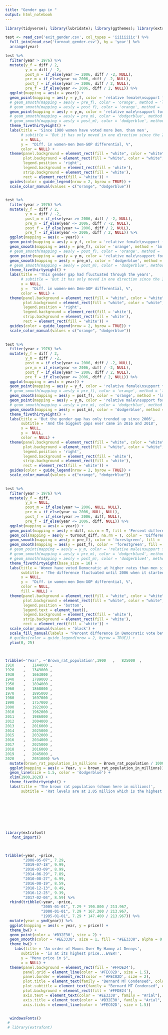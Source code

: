 ```yaml
---
title: "Gender gap in "
output: html_notebook
---
```




```r
library(tidyverse); library(lubridate); library(ggthemes); library(extrafont); library(scales); library(ggalt)
```

```r
test <- read_csv('exit_gender.csv', col_types = 'iiiiiiiic') %>%
  full_join(read_csv('turnout_gender.csv'), by = 'year') %>%
  arrange(year)

```





```r
test %>%
  filter(year > 1976) %>%
  mutate(y_f = diff / 2,
         y_m = diff / -2,
         post_m = if_else(year >= 2006, diff / -2, NULL),
         pre_m = if_else(year <= 2006, diff / -2, NULL),
         post_f = if_else(year >= 2006, diff / 2, NULL),
         pre_f = if_else(year <= 2006, diff / 2, NULL)) %>%
  ggplot(mapping = aes(x = year)) +
  geom_point(mapping = aes(y = y_f, color = 'relative female\nsupport for\nDems over\nGOP'), size = 3) + 
  # geom_smooth(mapping = aes(y = pre_f), color = 'orange', method = 'lm', fill = 'orange', alpha = 0.3, na.rm = T) +
  # geom_smooth(mapping = aes(y = post_f), color = 'orange', method = 'lm', fill = 'orange', alpha = 0.3, na.rm = T) +
  geom_point(mapping = aes(y = y_m, color = 'relative male\nsupport for\nDemsover\nGOP'), size = 3) +
  # geom_smooth(mapping = aes(y = pre_m), color = 'dodgerblue', method = 'lm', fill = 'dodgerblue', alpha = 0.3, na.rm = T) +
  # geom_smooth(mapping = aes(y = post_m), color = 'dodgerblue', method = 'lm', fill = 'dodgerblue', alpha = 0.3, na.rm = T) +
  theme_fivethirtyeight() +
  labs(title = 'Since 1980 women have voted more Dem. than men',
       # subtitle = 'But it has only moved in one direction since the 2006 midterm elections',
       x = NULL,
       y =  "Diff. in women-men Dem-GOP differential, %",
       color = NULL) +
  theme(panel.background = element_rect(fill = "white", color = "white", size = 0),
        plot.background = element_rect(fill = "white", color = "white", size = 0),
        legend.position = 'right',
        legend.background = element_rect(fill = 'white'),
        strip.background = element_rect(fill = 'white'),
        rect = element_rect(fill = 'white')) +
  guides(color = guide_legend(nrow = 2, byrow = TRUE)) +
  scale_color_manual(values = c("orange", "dodgerblue"))
  
```



```r
test %>%
  filter(year > 1976) %>%
  mutate(y_f = diff / 2,
         y_m = diff / -2,
         post_m = if_else(year >= 2006, diff / -2, NULL),
         pre_m = if_else(year <= 2006, diff / -2, NULL),
         post_f = if_else(year >= 2006, diff / 2, NULL),
         pre_f = if_else(year <= 2006, diff / 2, NULL)) %>%
  ggplot(mapping = aes(x = year)) +
  geom_point(mapping = aes(y = y_f, color = 'relative female\nsupport for\nDems over\nGOP'), size = 3) + 
  geom_smooth(mapping = aes(y = pre_f), color = 'orange', method = 'lm', fill = 'orange', alpha = 0.3, na.rm = T) +
  # geom_smooth(mapping = aes(y = post_f), color = 'orange', method = 'lm', fill = 'orange', alpha = 0.3, na.rm = T) +
  geom_point(mapping = aes(y = y_m, color = 'relative male\nsupport for\nDemsover\nGOP'), size = 3) +
  geom_smooth(mapping = aes(y = pre_m), color = 'dodgerblue', method = 'lm', fill = 'dodgerblue', alpha = 0.3, na.rm = T) +
  # geom_smooth(mapping = aes(y = post_m), color = 'dodgerblue', method = 'lm', fill = 'dodgerblue', alpha = 0.3, na.rm = T) +
  theme_fivethirtyeight() +
  labs(title = 'This gender gap had fluctuated through the years',
       # subtitle = 'But it has only moved in one direction since the 2006 midterm elections',
       x = NULL,
       y =  "Diff. in women-men Dem-GOP differential, %",
       color = NULL) +
  theme(panel.background = element_rect(fill = "white", color = "white", size = 0),
        plot.background = element_rect(fill = "white", color = "white", size = 0),
        legend.position = 'right',
        legend.background = element_rect(fill = 'white'),
        strip.background = element_rect(fill = 'white'),
        rect = element_rect(fill = 'white')) +
  guides(color = guide_legend(nrow = 2, byrow = TRUE)) +
  scale_color_manual(values = c("orange", "dodgerblue"))
  
```



```r
test %>%
  filter(year > 1976) %>%
  mutate(y_f = diff / 2,
         y_m = diff / -2,
         post_m = if_else(year >= 2006, diff / -2, NULL),
         pre_m = if_else(year <= 2006, diff / -2, NULL),
         post_f = if_else(year >= 2006, diff / 2, NULL),
         pre_f = if_else(year <= 2006, diff / 2, NULL)) %>%
  ggplot(mapping = aes(x = year)) +
  geom_point(mapping = aes(y = y_f, color = 'relative female\nsupport for\nDems over\nGOP'), size = 3) + 
  # geom_smooth(mapping = aes(y = pre_f), color = 'orange', method = 'lm', fill = 'orange', alpha = 0.3, na.rm = T) +
  geom_smooth(mapping = aes(y = post_f), color = 'orange', method = 'lm', fill = 'orange', alpha = 0.3, na.rm = T) +
  geom_point(mapping = aes(y = y_m, color = 'relative male\nsupport for\nDemsover\nGOP'), size = 3) +
  # geom_smooth(mapping = aes(y = pre_m), color = 'dodgerblue', method = 'lm', fill = 'dodgerblue', alpha = 0.3, na.rm = T) +
  geom_smooth(mapping = aes(y = post_m), color = 'dodgerblue', method = 'lm', fill = 'dodgerblue', alpha = 0.3, na.rm = T) +
  theme_fivethirtyeight() +
  labs(title = 'But the gender gap has only trended up since 2006',
       subtitle = 'And the biggest gaps ever came in 2016 and 2018',
       x = NULL,
       y =  NULL,
       color = NULL) +
  theme(panel.background = element_rect(fill = "white", color = "white", size = 0),
        plot.background = element_rect(fill = "white", color = "white", size = 0),
        legend.position = 'right',
        legend.background = element_rect(fill = 'white'),
        strip.background = element_rect(fill = 'white'),
        rect = element_rect(fill = 'white')) +
  guides(color = guide_legend(nrow = 2, byrow = TRUE)) +
  scale_color_manual(values = c("orange", "dodgerblue"))
  
```


```r
test %>%
  filter(year > 1976) %>%
  mutate(y_f = diff,
         y_m = NULL,
         post_m = if_else(year >= 2006, NULL, NULL),
         pre_m = if_else(year <= 2006, NULL, NULL),
         post_f = if_else(year >= 2006, diff, NULL),
         pre_f = if_else(year <= 2006, diff, NULL)) %>%
  ggplot(mapping = aes(x = year)) +
  geom_point(mapping = aes(y = diff, na.rm = T, fill = 'Percent difference in Democratic vote between men and women'), size = 3, color = 'forestgreen') +
  geom_col(mapping = aes(y = turnout_diff, na.rm = T, color = 'Difference in voter turnout between women and men'), size = 1, fill = 'salmon') +
  geom_smooth(mapping = aes(y = pre_f), color = 'forestgreen', fill = 'forestgreen', method = 'lm', alpha = 0.3, na.rm = T, linetype = 'dashed', size = 0) +
  geom_smooth(mapping = aes(y = post_f), color = 'forestgreen', fill = 'forestgreen', method = 'lm', alpha = 0.3, na.rm = T, linetype = 'dashed', size = 0) +
  # geom_point(mapping = aes(y = y_m, color = 'relative male\nsupport for\nDemsover\nGOP'), size = 3) +
  # geom_smooth(mapping = aes(y = pre_m), color = 'dodgerblue4', method = 'lm', fill = 'dodgerblue', alpha = 0.3, na.rm = T) +
  # geom_smooth(mapping = aes(y = post_m), color = 'dodgerblue4', method = 'lm', fill = 'dodgerblue', alpha = 0.3, na.rm = T) +
  theme_fivethirtyeight(base_size = 10) +
  labs(title = 'Women have voted Democratic at higher rates than men since 1980',
       subtitle = 'The difference fluctuated until 2006 when it started trending upward to its highest points in 2016 and 2018',
       x = NULL,
       y =  "Diff. in women-men Dem-GOP differential, %",
       color = NULL,
       fill = NULL) +
  theme(panel.background = element_rect(fill = "white", color = "white", size = 0),
        plot.background = element_rect(fill = "white", color = "white", size = 0),
        legend.position = 'bottom',
        legend.text = element_text(),
        legend.background = element_rect(fill = 'white'),
        strip.background = element_rect(fill = 'white'),
        rect = element_rect(fill = 'white')) +
  scale_color_manual(values = 'black') +
  scale_fill_manual(labels = "Percent difference in Democratic vote between men and women", values = "forestgreen") +
  # guides(color = guide_legend(nrow = 2, byrow = TRUE)) +
  ylim(0, 25)
  
```



```r

```

```r
tribble(~'Year', ~'Brown_rat_population',1900	,	825000	,
1910	,	1144000	,
1920	,	1349000	,
1930	,	1663000	,
1940	,	1789000	,
1950	,	1894000	,
1960	,	1868000	,
1970	,	1895000	,
1980	,	1697000	,
1990	,	1757000	,
2000	,	1922000	,
2010	,	1962000	,
2011	,	1986000	,
2012	,	2004000	,
2013	,	2016000	,
2014	,	2025000	,
2015	,	2032000	,
2016	,	2034000	,
2017	,	2025000	,
2018	,	2016000	,
2019	,	2045000	,
2020	,	2051000) %>%
  mutate(brown_rat_population_in_millions = Brown_rat_population / 1000000) %>%
  ggplot(mapping = aes(x = Year, y = brown_rat_population_in_millions)) +
  geom_line(size = 1.5, color = 'dodgerblue') +
  xlim(1900,2020) +
  theme_fivethirtyeight() +
  labs(title = 'The brown rat population (shown here in millions)',
       subtitle = 'Rat levels are at 2.05 million which is the highest that it has EVER been')

        
        
        
        
        
        


```

```r
library(extrafont)
   font_import()
 


tribble(~year, ~price,
        "2008-05-07", 7.29,
        "2019-07-18", 9.99,
        "2018-03-09", 8.99,
        "2014-06-29", 7.89,
        "2010-08-27", 6.99,
        "2016-08-19", 8.59,
        "2018-12-13", 8.49,
        "2016-12-25", 9.39,
        "2017-02-04", 8.59) %>%
  rbind(tribble(~year, ~price,
                "2005-01-01", 7.29 * 190.800 / 213.967,
                "2000-01-01", 7.29 * 167.200 / 213.967,
                "1995-01-01", 7.29 * 147.400 / 213.967)) %>%
  mutate(year = ymd(year)) %>%
  ggplot(mapping = aes(x = year, y = price)) +
  theme_bw() +
  geom_point(color = '#B32E30', size = 2) +
  geom_smooth(color = '#EE3338', size = 1, fill = "#EE3338", alpha = 0.5, method = 'lm') +
  theme_bw() +
    labs(title = 'An order of Moons Over My Hammy at Dennys',
       subtitle = 'is at its highest price...EVER!',
       y = "Menu price in $",
       x = NULL) +
  theme(panel.background = element_rect(fill = '#FFDE24'),
        panel.grid = element_line(color = '#FEC02D', size = 1.5),
        panel.border = element_rect(color = '#FEC02D', size = 2),
        plot.title = element_text(family = "Bernard MT Condensed", color = '#B32E30', size = 22, hjust = 0.4),
        plot.subtitle = element_text(family = "Bernard MT Condensed", color = '#B32E30', size = 16, hjust = 0.4),
        plot.background = element_rect(fill = '#FFDE24'),
        axis.text = element_text(color = '#EE3338', family = "Arial"),
        axis.title = element_text(color = '#B32E30', family = "Arial", size = 12),
        axis.ticks = element_line(color = '#FEC02D', size = 1.5)) 


  windowsFonts()
 # 
 # library(extrafont)
```

